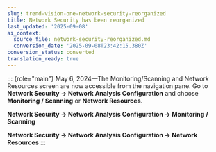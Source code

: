 ```yaml
---
slug: trend-vision-one-network-security-reorganized
title: Network Security has been reorganized
last_updated: '2025-09-08'
ai_context:
  source_file: network-security-reorganized.md
  conversion_date: '2025-09-08T23:42:15.380Z'
conversion_status: converted
translation_ready: true
---
```


::: {role="main"}
May 6, 2024—The Monitoring/Scanning and Network Resources screen are now accessible from the navigation pane. Go to **Network Security → Network Analysis Configuration** and choose **Monitoring / Scanning** or **Network Resources**.

**Network Security → Network Analysis Configuration → Monitoring / Scanning**

**Network Security → Network Analysis Configuration → Network Resources**
:::
